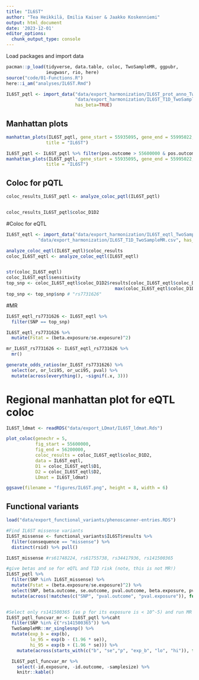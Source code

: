 ```yaml
---
title: "IL6ST"
author: "Tea Heikkilä, Emilia Kaiser & Jaakko Koskenniemi"
output: html_document
date: '2023-12-01'
editor_options:
  chunk_output_type: console
---
```


  Load packages and import data
```r
pacman::p_load(tidyverse, data.table, coloc, TwoSampleMR, ggpubr, 
               ieugwasr, rio, here)
source("code/01-Functions.R")
here::i_am("analyses/IL6ST.Rmd")
```


```r
IL6ST_pqtl <- import_data("data/export_harmonization/IL6ST_prot_anno_TwoSampleMR.csv",
                          "data/export_harmonization/IL6ST_T1D_TwoSampleMR.csv", 
                          has_beta=TRUE)
```

## Manhattan plots

```r
manhattan_plots(IL6ST_pqtl, gene_start = 55935095, gene_end = 55995022,
               title = "IL6ST")

IL6ST_pqtl <- IL6ST_pqtl %>% filter(pos.outcome > 55600000 & pos.outcome < 56200000) 
manhattan_plots(IL6ST_pqtl, gene_start = 55935095, gene_end = 55995022,
               title = "IL6ST")

```


## Coloc for pQTL

```r
coloc_results_IL6ST_pqtl <- analyze_coloc_pqtl(IL6ST_pqtl)


coloc_results_IL6ST_pqtl$coloc_D1D2

```

#Coloc for eQTL

```r
IL6ST_eqtl <- import_data("data/export_harmonization/IL6ST_eqtl_TwoSampleMR.csv",
            "data/export_harmonization/IL6ST_T1D_TwoSampleMR.csv", has_beta = TRUE)

analyze_coloc_eqtl(IL6ST_eqtl)$coloc_results
coloc_IL6ST_eqtl <- analyze_coloc_eqtl(IL6ST_eqtl)


str(coloc_IL6ST_eqtl)
coloc_IL6ST_eqtl$sensitivity
top_snp <- coloc_IL6ST_eqtl$coloc_D1D2$results[coloc_IL6ST_eqtl$coloc_D1D2$results$SNP.PP.H4 ==
                                         max(coloc_IL6ST_eqtl$coloc_D1D2$results$SNP.PP.H4), ]
top_snp <- top_snp$snp # "rs7731626"
```


#MR 
```r

IL6ST_eqtl_rs7731626 <- IL6ST_eqtl %>% 
  filter(SNP == top_snp)

IL6ST_eqtl_rs7731626 %>% 
  mutate(Fstat = (beta.exposure/se.exposure)^2) 

mr_IL6ST_rs7731626 <- IL6ST_eqtl_rs7731626 %>% 
  mr()

generate_odds_ratios(mr_IL6ST_rs7731626) %>% 
  select(or, or_lci95, or_uci95, pval) %>% 
  mutate(across(everything(), ~signif(.x, 3)))
```


# Regional manhattan plot for eQTL coloc
```r

IL6ST_ldmat <- readRDS("data/export_LDmat/IL6ST_ldmat.Rds")

plot_coloc(genechr = 5,
           fig_start = 55600000,
           fig_end = 56200000,
           coloc_results = coloc_IL6ST_eqtl$coloc_D1D2,
           data = IL6ST_eqtl,
           D1 = coloc_IL6ST_eqtl$D1,
           D2 = coloc_IL6ST_eqtl$D2,
           LDmat = IL6ST_ldmat)

ggsave(filename = "figures/IL6ST.png", height = 8, width = 6)
```


## Functional variants

```r
load("data/export_functional_variants/phenoscanner-entries.RDS")

#Find IL6ST missense variants
IL6ST_missense <- functional_variants$IL6ST$results %>% 
  filter(consequence == "missense") %>%  
  distinct(rsid) %>% pull()

IL6ST_missense #rs61748224, rs61755738, rs34417936, rs141500365

#give betas and se for eQTL and T1D risk (note, this is not MR!)
IL6ST_pqtl %>%
  filter(SNP %in% IL6ST_missense) %>%
  mutate(Fstat = (beta.exposure/se.exposure)^2) %>% 
  select(SNP, beta.outcome, se.outcome, pval.outcome, beta.exposure, pval.exposure, Fstat) %>%
  mutate(across(!matches(c("SNP", "pval.outcome", "pval.exposure")), function(x) signif(x, digits = 2)))


#Select only rs141500365 (as p for its exposure is < 10^-5) and run MR
IL6ST_pqtl_funcvar_mr <- IL6ST_pqtl %>%caht
  filter(SNP %in% c("rs141500365")) %>%
  TwoSampleMR::mr_singlesnp() %>%
  mutate(exp_b = exp(b), 
         lo_95 = exp(b - (1.96 * se)),
         hi_95 = exp(b + (1.96 * se))) %>%
    mutate(across(starts_with(c("b", "se","p", "exp_b", "lo", "hi")), function(x) signif(x, digits = 2)))

  IL6ST_pqtl_funcvar_mr %>% 
    select(-id.exposure, -id.outcome, -samplesize) %>% 
    knitr::kable()

```




